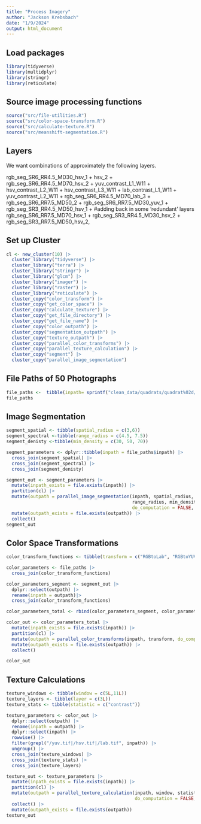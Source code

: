 ```yaml
---
title: "Process Imagery"
author: "Jackson Krebsbach"
date: "1/9/2024"
output: html_document
---
```



## Load packages

```r
library(tidyverse)
library(multidplyr)
library(stringr)
library(reticulate)
```

## Source image processing functions

```r
source("src/file-utilities.R")
source("src/color-space-transform.R")
source("src/calculate-texture.R")
source("src/meanshift-segmentation.R")
```

## Layers

We want combinations of approximately the following layers.

rgb_seg_SR6_RR4.5_MD30_hsv_1 +
hsv_2 +
rgb_seg_SR6_RR4.5_MD70_hsv_2 +
yuv_contrast_L1_W11 +
hsv_contrast_L2_W11 +
hsv_contrast_L3_W11 +
lab_contrast_L1_W11 +
yuv_contrast_L2_W11 +
rgb_seg_SR6_RR4.5_MD70_lab_3 +
rgb_seg_SR6_RR7.5_MD50_2 +
rgb_seg_SR6_RR7.5_MD30_yuv_1 +
rgb_seg_SR3_RR4.5_MD50_hsv_1 + #adding back in some 'redundant' layers
rgb_seg_SR6_RR7.5_MD70_hsv_1 +
rgb_seg_SR3_RR4.5_MD30_hsv_2 +
rgb_seg_SR3_RR7.5_MD50_hsv_2,

## Set up Cluster

```r

cl <- new_cluster(10) |>
  cluster_library("tidyverse") |>
  cluster_library("terra") |>
  cluster_library("stringr") |>
  cluster_library("glcm") |>
  cluster_library("imager") |>
  cluster_library("raster") |>
  cluster_library("reticulate") |>
  cluster_copy("color_transform") |>
  cluster_copy("get_color_space") |>
  cluster_copy("calculate_texture") |>
  cluster_copy("get_file_directory") |>
  cluster_copy("get_file_name") |>
  cluster_copy("color_outpath") |>
  cluster_copy("segmentation_outpath") |>
  cluster_copy("texture_outpath") |>
  cluster_copy("parallel_color_transforms") |>
  cluster_copy("parallel_texture_calculation") |>
  cluster_copy("segment") |>
  cluster_copy("parallel_image_segmentation")
```



## File Paths of 50 Photographs

```r
file_paths <-  tibble(inpath= sprintf("clean_data/quadrats/quadrat%02d/rgb.tif", seq(34, 83, 1))) 
file_paths
```


## Image Segmentation

```r

segment_spatial <- tibble(spatial_radius = c(3,6))
segment_spectral <-tibble(range_radius = c(4.5, 7.5))
segment_denisty <-tibble(min_density = c(30, 50, 70))

segment_parameters <- dplyr::tibble(inpath = file_paths$inpath) |>
  cross_join(segment_spatial) |> 
  cross_join(segment_spectral) |>
  cross_join(segment_denisty)

segment_out <- segment_parameters |>
  mutate(inpath_exists = file.exists(inpath)) |>
  partition(cl) |>
  mutate(outpath = parallel_image_segmentation(inpath, spatial_radius,
                                               range_radius, min_density,
                                               do_computation = FALSE, over_write = FALSE)) |>
  mutate(outpath_exists = file.exists(outpath)) |>
  collect()
segment_out 
```


## Color Space Transformations

```r
color_transform_functions <- tibble(transform = c("RGBtoLab", "RGBtoYUV","RGBtoHSL"))

color_parameters <- file_paths |> 
  cross_join(color_transform_functions)

color_parameters_segment <- segment_out |>
  dplyr::select(outpath) |>
  rename(inpath = outpath)|> 
  cross_join(color_transform_functions)

color_parameters_total <- rbind(color_parameters_segment, color_parameters)

color_out <- color_parameters_total |>
  mutate(inpath_exists = file.exists(inpath)) |>
  partition(cl) |>
  mutate(outpath = parallel_color_transforms(inpath, transform, do_computation = FALSE, over_write = FALSE)) |>
  mutate(outpath_exists = file.exists(outpath)) |>
  collect()

color_out
```


## Texture Calculations

```r

texture_windows <- tibble(window = c(5L,11L)) 
texture_layers <- tibble(layer = c(3L))
texture_stats <- tibble(statistic = c("contrast"))

texture_parameters <- color_out |>
  dplyr::select(outpath) |>
  rename(inpath = outpath) |>
  dplyr::select(inpath) |>
  rowwise() |>
  filter(grepl("/yuv.tif|/hsv.tif|/lab.tif", inpath)) |>
  ungroup() |>
  cross_join(texture_windows) |> 
  cross_join(texture_stats) |>
  cross_join(texture_layers)

texture_out <- texture_parameters |>
  mutate(inpath_exists = file.exists(inpath)) |>
  partition(cl) |>
  mutate(outpath = parallel_texture_calculation(inpath, window, statistic, layer,
                                                do_computation = FALSE, over_write = FALSE)) |>
  collect() |>
  mutate(outpath_exists = file.exists(outpath)) 
texture_out
```




